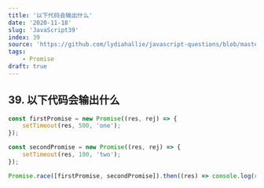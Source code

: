 ```yaml
---
title: '以下代码会输出什么'
date: '2020-11-18'
slug: 'JavaScript39'
index: 39
source: 'https://github.com/lydiahallie/javascript-questions/blob/master/zh-CN/README-zh_CN.md#45-%E8%BF%94%E5%9B%9E%E5%80%BC%E6%98%AF%E4%BB%80%E4%B9%88'
tags:
    - Promise
draft: true
---
```


## 39. 以下代码会输出什么

```js:index.js
const firstPromise = new Promise((res, rej) => {
	setTimeout(res, 500, 'one');
});

const secondPromise = new Promise((res, rej) => {
	setTimeout(res, 100, 'two');
});

Promise.race([firstPromise, secondPromise]).then((res) => console.log(res));
```
